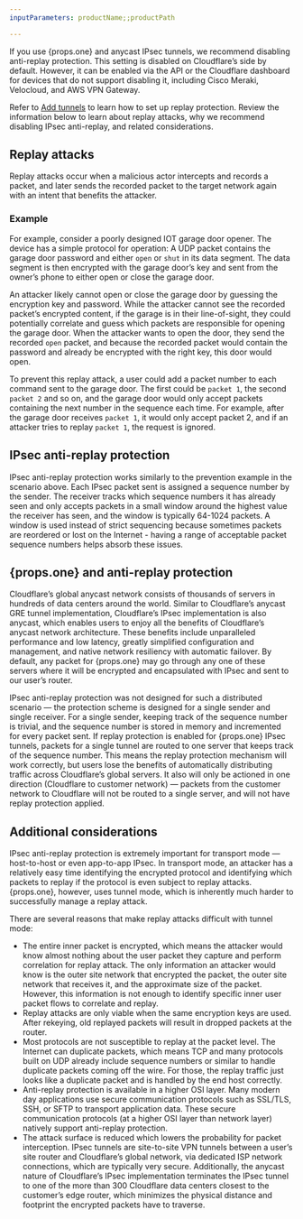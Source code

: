 ```yaml
---
inputParameters: productName;;productPath

---
```



If you use {props.one} and <GlossaryTooltip term="anycast">anycast</GlossaryTooltip> <GlossaryTooltip term="IPsec tunnel">IPsec</GlossaryTooltip> tunnels, we recommend disabling anti-replay protection. This setting is disabled on Cloudflare’s side by default. However, it can be enabled via the API or the Cloudflare dashboard for devices that do not support disabling it, including Cisco Meraki, Velocloud, and AWS VPN Gateway.

Refer to <a href={props.two}>Add tunnels</a> to learn how to set up replay protection. Review the information below to learn about replay attacks, why we recommend disabling IPsec anti-replay, and related considerations.

## ​​Replay attacks

Replay attacks occur when a malicious actor intercepts and records a packet, and later sends the recorded packet to the target network again with an intent that benefits the attacker.

### Example

For example, consider a poorly designed IOT garage door opener. The device has a simple protocol for operation: A UDP packet contains the garage door password and either `open` or `shut` in its data segment. The data segment is then encrypted with the garage door’s key and sent from the owner’s phone to either open or close the garage door.

An attacker likely cannot open or close the garage door by guessing the encryption key and password. While the attacker cannot see the recorded packet’s encrypted content, if the garage is in their line-of-sight, they could potentially correlate and guess which packets are responsible for opening the garage door. When the attacker wants to open the door, they send the recorded `open` packet, and because the recorded packet would contain the password and already be encrypted with the right key, this door would open.

To prevent this replay attack, a user could add a packet number to each command sent to the garage door. The first could be `packet 1`, the second `packet 2` and so on, and the garage door would only accept packets containing the next number in the sequence each time. For example, after the garage door receives `packet 1`, it would only accept packet 2, and if an attacker tries to replay `packet 1`, the request is ignored.

## ​​IPsec anti-replay protection

IPsec anti-replay protection works similarly to the prevention example in the scenario above. Each IPsec packet sent is assigned a sequence number by the sender. The receiver tracks which sequence numbers it has already seen and only accepts packets in a small window around the highest value the receiver has seen, and the window is typically 64-1024 packets. A window is used instead of strict sequencing because sometimes packets are reordered or lost on the Internet - having a range of acceptable packet sequence numbers helps absorb these issues.

## {props.one} and anti-replay protection

Cloudflare’s global anycast network consists of thousands of servers in hundreds of data centers around the world. Similar to Cloudflare’s anycast <GlossaryTooltip term="GRE tunnel">GRE</GlossaryTooltip> tunnel implementation, Cloudflare’s IPsec implementation is also anycast, which enables users to enjoy all the benefits of Cloudflare’s anycast network architecture. These benefits include unparalleled performance and low latency, greatly simplified configuration and management, and native network resiliency with automatic failover. By default, any packet for {props.one} may go through any one of these servers where it will be encrypted and encapsulated with IPsec and sent to our user’s router.

IPsec anti-replay protection was not designed for such a distributed scenario — the protection scheme is designed for a single sender and single receiver. For a single sender, keeping track of the sequence number is trivial, and the sequence number is stored in memory and incremented for every packet sent. If replay protection is enabled for {props.one} IPsec tunnels, packets for a single tunnel are routed to one server that keeps track of the sequence number. This means the replay protection mechanism will work correctly, but users lose the benefits of automatically distributing traffic across Cloudflare’s global servers. It also will only be actioned in one direction (Cloudflare to customer network) — packets from the customer network to Cloudflare will not be routed to a single server, and will not have replay protection applied.

## ​​Additional considerations

IPsec anti-replay protection is extremely important for transport mode — host-to-host or even app-to-app IPsec. In transport mode, an attacker has a relatively easy time identifying the encrypted protocol and identifying which packets to replay if the protocol is even subject to replay attacks. {props.one}, however, uses tunnel mode, which is inherently much harder to successfully manage a replay attack.

There are several reasons that make replay attacks difficult with tunnel mode:

- The entire inner packet is encrypted, which means the attacker would know almost nothing about the user packet they capture and perform correlation for replay attack. The only information an attacker would know is the outer site network that encrypted the packet, the outer site network that receives it, and the approximate size of the packet. However, this information is not enough to identify specific inner user packet flows to correlate and replay.
- Replay attacks are only viable when the same encryption keys are used. After rekeying, old replayed packets will result in dropped packets at the router.
- Most protocols are not susceptible to replay at the packet level. The Internet can duplicate packets, which means TCP and many protocols built on UDP already include sequence numbers or similar to handle duplicate packets coming off the wire. For those, the replay traffic just looks like a duplicate packet and is handled by the end host correctly.
- Anti-replay protection is available in a higher OSI layer. Many modern day applications use secure communication protocols such as SSL/TLS, SSH, or SFTP to transport application data. These secure communication protocols (at a higher OSI layer than network layer) natively support anti-replay protection.
- The attack surface is reduced which lowers the probability for packet interception. IPsec tunnels are site-to-site VPN tunnels between a user’s site router and Cloudflare’s global network, via dedicated ISP network connections, which are typically very secure. Additionally, the anycast nature of Cloudflare’s IPsec implementation terminates the IPsec tunnel to one of the more than 300 Cloudflare data centers closest to the customer’s edge router, which minimizes the physical distance and footprint the encrypted packets have to traverse.
